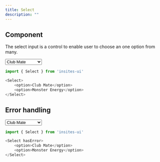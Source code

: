 ```yaml
---
title: Select
description: ""
---
```



## Component

The select input is a control to enable user to choose an one option from many.

<DemoBox>
    <Select>
        <option>Club Mate</option>
        <option>Monster Energy</option>
    </Select>
</DemoBox>

```js
import { Select } from 'insites-ui'

<Select>
    <option>Club Mate</option>
    <option>Monster Energy</option>
</Select>
```

## Error handling

<DemoBox>
    <Select hasError>
        <option>Club Mate</option>
        <option>Monster Energy</option>
    </Select>
</DemoBox>

```js
import { Select } from 'insites-ui'

<Select hasError>
    <option>Club Mate</option>
    <option>Monster Energy</option>
</Select>
```
